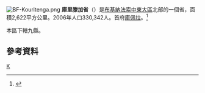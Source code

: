 [[File:BF-Kouritenga.png|right]]
'''庫里滕加省'''（{{lang-fr|Kouritenga}}）是[[布基納法索|布基納法索]][[中東大區_(布基納法索)|中東大區]]北部的一個省，面積2,622平方公里。2006年人口330,342人。首府[[庫佩拉|庫佩拉]]。<ref>{{Cite web |url=http://www.insd.bf/Documents/Publications/INSD/Publications/Resultats_enquetes/Autres%20enq/Rapport_preliminaire_RGPH06.pdf |title=2006年人口普查初步結果 |access-date=2008-09-22 |archive-url=https://web.archive.org/web/20150721185435/http://www.insd.bf/Documents/Publications/INSD/Publications/Resultats_enquetes/Autres%20enq/Rapport_preliminaire_RGPH06.pdf |archive-date=2015-07-21 |dead-url=yes }}</ref>

本區下轄九縣。

==參考資料==
{{Reflist}}
{{coord|display=title}}
{{BurkinaFaso-geo-stub}}
{{布吉納法索行政區劃}}

[[Category:布基納法索省份|K]]